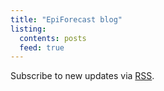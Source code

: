 ```yaml
---
title: "EpiForecast blog"
listing: 
  contents: posts
  feed: true
---
```


Subscribe to new updates via [RSS](blog.xml).
